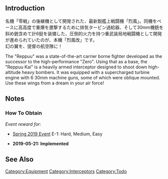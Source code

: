 {{EquipmentInfo|333}}

==Introduction==
名機「零戦」の後継機として開発された、最新鋭艦上戦闘機「烈風」。同機をベースに高高度で重爆を邀撃するために排気タービン過給器、そして30mm機銃を斜め銃含めて計6挺を装備した、圧倒的火力を持つ重武装局地戦闘機として開発が進められていたのが、本機「烈風改」です。<br>幻の翼を、提督の航空隊に！

The "Reppuu" was a state-of-the-art carrier borne fighter developed as the successor to the high-performance "Zero". Using that as a base, the "Reppuu Kai" is a heavily armed interceptor designed to shoot down high-altitude heavy bombers. It was equipped with a supercharged turbine engine with 6 30mm machine guns, some of which were oblique mounted. Use these wings from a dream in your air force!

==Notes==
<div class="mw-collapsible"><h3>How To Obtain</h3>
<div class="mw-collapsible-content">
''Event reward for:''
* [[Spring 2019 Event]] E-1: Hard, Medium, Easy

</div></div>


<div class="mw-collapsible><h3>Updates History</h3>
<div class="mw-collapsible-content>
* '''2019-05-21:''' '''Implemented'''
</div></div>

==See Also==
{{Equipmentlist}}
[[Category:Equipment]]
[[Category:Interceptors]]
[[Category:Todo]]<!-- http://en.kancollewiki.net/wiki/Special:WhatLinksHere/Reppuu_Kai, old links left after Reppuu Kai -> Reppuu Model 11 rename -->